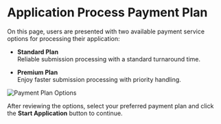 # Application Process Payment Plan

On this page, users are presented with two available payment service options for processing their application:

- **Standard Plan**  
  Reliable submission processing with a standard turnaround time.

- **Premium Plan**  
  Enjoy faster submission processing with priority handling.

![Payment Plan Options](/img-professional-bodies/pb-img-6.png)

After reviewing the options, select your preferred payment plan and click the **Start Application** button to continue.
